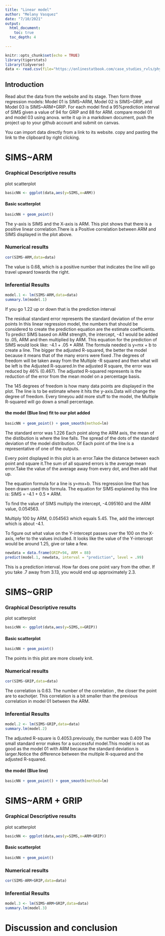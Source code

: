 ```yaml
---
title: "Linear model"
author: "Melany Vasquez"
date: "7/10/2021"
output: 
  html_document:
    toc: true
  toc_depth: 4
    
---
```


```r
knitr::opts_chunk$set(echo = TRUE)
library(tigerstats)
library(tidyverse)
data <- read.csv(file="https://onlinestatbook.com/case_studies_rvls/physical_strength/data.txt",sep="",header=TRUE)  
```


## Introduction

Read abut the data from the website and its stage. Then form three regression models: Model 01 is SIMS~ARM, Model 02 is SIMS~GRIP, and Model 03 is SIMS~ARM+GRIP. For each model find a 95%prediction interval of SIMS given a value of 94 for GRIP and 88 for ARM. compare model 01 and model 03 using anova. write it up in a markdown document, push the project up to your github account and submit on canvas.

You can import data directly from a link to its website. copy and pasting the link to the clipboard by right clicking.


# SIMS~ARM







### Graphical Descriptive results 

plot scatterplot 


```r
basicNN <- ggplot(data,aes(y=SIMS,x=ARM))
```
#### Basic scatterplot

```r
basicNN + geom_point()
```
  
The y-axis is SIMS and the X-axis is ARM. This plot shows that there is a positive linear correlation.There is a Positive correlation between ARM and SIMS displayed in the plot above.


### Numerical results

```r
cor(SIMS~ARM,data=data)
```

The value is 0.68, which is a positive number that indicates the line will go travel upward towards the right.


### Inferential Results
  
```r
model.1 <- lm(SIMS~ARM,data=data)
summary.lm(model.1)
```

If you go 1.22 up or down that is the prediction interval

The residual standard error represents the standard deviation of the error points 
In this linear regression model, the numbers that should be considered to create the prediction equation are the estimate coefficients. To predict SIMS based on ARM strength, the intercept, -4.1 would be added to .05, ARM and then multiplied by ARM.
This equation for the prediction of SIMS would look like: -4.1 + .05 * ARM.
The formula needed is y=mx + b to create a line. The bigger the adjusted R-squared, the better the model because it means that  of the many erorrs were fixed .The degrees of freedom will be taken away from the Multiple -R squared and then what will be left is the Adjusted R-squared.In the adjusted R square, the error was reduced by 46% (0.467).
The adjusted R-squared represents is the reduction of the error from the mean model on a percentage basis.

The 145 degrees of freedom is how many data points are displayed in the plot. 
The line is to be estimate where it hits the y-axis.Data will change the degree of freedom. Every timeyou add more stuff to the model, the Multiple R-squared will go down a small percentage.



#### the model (Blue line) fit to our plot added
  
```r
basicNN + geom_point() + geom_smooth(method=lm)
``` 

The standard error was 1.226
Each point along the ARM axis, the mean of the distibution is where the line falls. The spread of the dots of the standard deviation of the model distribution. 
Of Each point of the line is a representative of one of the outputs.

Every point displayed in this plot is an error.Take the distance between each point and square it.The sum of all squared errors is the average mean error.Take the value of the average away from every dot, and then add that up.


The equation formula for a line is y=mx+b. This regression line that has been drawn used this formula. The equation for SIMS explained by this line is: SIMS = -4.1 + 0.5 * ARM.

To find the value of SIMS multiply the intercept, -4.095160 and the ARM value, 0.054563.

Multiply 100 by ARM, 0.054563 which equals 5.45. The, add the intercept which is about -4.1.

To figure out what value on the Y-intercept passes over the 100 on the X-axis, refer to the values included. It looks like the value of the Y-intercept would be around 1.25, give or take a few.


```r
newdata = data.frame(GRIP=94, ARM = 88)
predict(model.1, newdata, interval = "prediction", level = .99)
```

This is a prediction interval. How far does one point vary from the other.
If you take .7 away from 3.13, you would end up approximately 2.3.





# SIMS~GRIP

### Graphical Descriptive results 

plot scatterplot 

```r
basicNN <- ggplot(data,aes(y=SIMS,x=GRIP))
```
#### Basic scatterplot

```r
basicNN + geom_point()
```

The points in this plot are more closely knit.



### Numerical results

```r
cor(SIMS~GRIP,data=data)
```

The correlation is 0.63. The number of the correlation , the closer the point are to eachotjer. This correlation is a bit smaller than the previous correlation in model 01 between the ARM.

### Inferential Results
  
```r
model.2 <- lm(SIMS~GRIP,data=data)
summary.lm(model.2)
```

The adjusted R-square is 0.4053.previously, the number was 0.409
The small standard error makes for a successful model.This model is not as good as the model 01 with ARM because the standard deviation is larger.Notice the difference between the multiple R-squared and the adjusted R-squared.



#### the model (Blue line) 
  
```r
basicNN + geom_point() + geom_smooth(method=lm)
``` 



# SIMS~ARM + GRIP


### Graphical Descriptive results 

plot scatterplot 

```r
basicNN <- ggplot(data,aes(y=SIMS,x=ARM+GRIP))
```
#### Basic scatterplot

```r
basicNN + geom_point()
```



### Numerical results

```r
cor(SIMS~ARM+GRIP,data=data)
```





### Inferential Results
  
```r
model.3 <- lm(SIMS~ARM+GRIP,data=data)
summary.lm(model.3)
```





# Discussion and conclusion 







